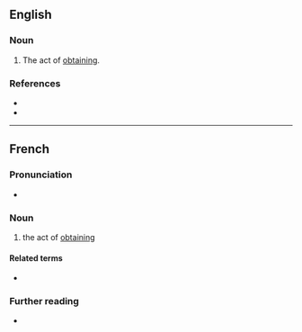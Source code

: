 ==English==

===Noun===
{{en-noun|-}}

# {{lb|en|rare|science|legal}} The act of [[obtain]]ing.
#: {{syn|en|acquiring|acquisition|getting|obtainment|obtainal|obtainance}}

===References===
* {{R:Bailey Dictionary|url=https://books.google.com/books?id=DtbzjHUHvAwC&pg=PP597|column=2}}
* {{R:WordNet 2006}}

----

==French==

===Pronunciation===
* {{audio|fr|LL-Q150 (fra)-WikiLucas00-obtention.wav|Audio}}

===Noun===
{{fr-noun|f}}
# the act of [[obtain]]ing

====Related terms====
* {{l|fr|obtenir}}

===Further reading===
* {{R:TLFi}}